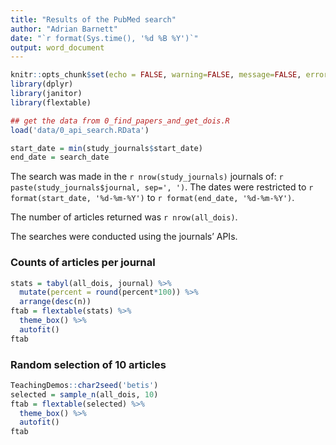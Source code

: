 ```yaml
---
title: "Results of the PubMed search"
author: "Adrian Barnett"
date: "`r format(Sys.time(), '%d %B %Y')`"
output: word_document
---
```


```r
knitr::opts_chunk$set(echo = FALSE, warning=FALSE, message=FALSE, error=FALSE, comment='', dpi=400)
library(dplyr)
library(janitor)
library(flextable)

## get the data from 0_find_papers_and_get_dois.R
load('data/0_api_search.RData')

start_date = min(study_journals$start_date)
end_date = search_date
```

The search was made in the `r nrow(study_journals)` journals of: `r paste(study_journals$journal, sep=', ')`. The dates were restricted to `r format(start_date, '%d-%m-%Y')` to `r format(end_date, '%d-%m-%Y')`.

The number of articles returned was `r nrow(all_dois)`. 

The searches were conducted using the journals' APIs.

### Counts of articles per journal

```r
stats = tabyl(all_dois, journal) %>%
  mutate(percent = round(percent*100)) %>%
  arrange(desc(n))
ftab = flextable(stats) %>%
  theme_box() %>%
  autofit()
ftab
```

### Random selection of 10 articles

```r
TeachingDemos::char2seed('betis')
selected = sample_n(all_dois, 10)
ftab = flextable(selected) %>%
  theme_box() %>%
  autofit()
ftab
```
